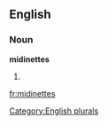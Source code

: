
==English==

===Noun===
'''midinettes'''

# {{plural of|[[midinette]]}}

[[Category:English plurals]]

[[fr:midinettes]]